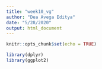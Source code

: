 ```yaml
---
title: "week10_vg"
author: "Dea Avega Editya"
date: "5/28/2020"
output: html_document
---
```


```r
knitr::opts_chunk$set(echo = TRUE)

library(dplyr)
library(ggplot2)
```


